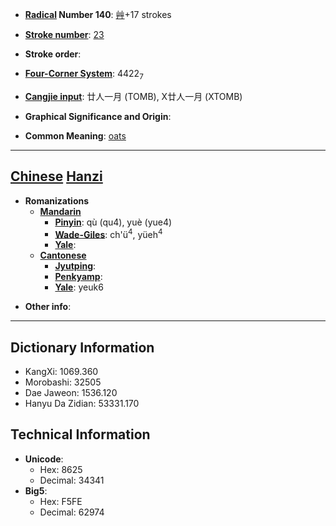 * '''[[Wiktionary:Chinese radical index| Radical]] Number 140''': [[Wiktionary:Chinese radical index 艸|艸]]+17 strokes

* '''[[Wiktionary:Chinese total strokes index|Stroke number]]''': [[Wiktionary:Chinese total strokes index 23|23]]

* '''Stroke order''': 

* '''[[Wiktionary:Chinese four corner index|Four-Corner System]]''': 4422<sub>7</sub>

* '''[[Wiktionary:Chinese Cangjie index|Cangjie input]]''': 廿人一月 (TOMB), X廿人一月 (XTOMB)

* '''Graphical Significance and Origin''': 

* '''Common Meaning''': [[oats]]

----

== [[Chinese]] [[Hanzi]] ==

* '''Romanizations'''
** '''[[Mandarin]]'''
*** '''[[Pinyin]]''': qù (qu4), yuè (yue4)
*** '''[[Wade-Giles]]''': ch'ü<sup>4</sup>, yüeh<sup>4</sup>
*** '''[[Yale]]''': 
** '''[[Cantonese]]'''
*** '''[[Jyutping]]''':
*** '''[[Penkyamp]]''': 
*** '''[[Yale]]''': yeuk6

* '''Other info''': 

----

== Dictionary Information ==

* KangXi: 1069.360
* Morobashi: 32505
* Dae Jaweon: 1536.120
* Hanyu Da Zidian: 53331.170

== Technical Information ==

* '''Unicode''':
** Hex: 8625
** Decimal: 34341
* '''Big5''':
** Hex: F5FE
** Decimal: 62974